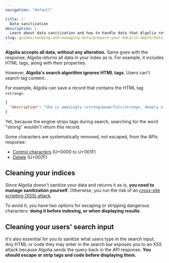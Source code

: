 ```yaml
---
navigation: "default"

title: |-
  Data sanitization
description: |-
  Learn about data sanitization and how to handle data that Algolia returns.
slug: guides/sending-and-managing-data/prepare-your-data/in-depth/data-sanitization
---
```



**Algolia accepts all data, without any alteration.** Same goes with the response, Algolia returns all data in your index as is. For example, it includes HTML tags, along with their properties.

However, **Algolia's search algorithm ignores HTML tags**. Users can't search tag content.

For example, Algolia can save a record that contains the HTML tag `<strong>`.

```json
{
  "description": "She is amazingly <strong>powerful</strong>, deeply visionary."
}
```

Yet, because the engine strips tags during search, searching for the word "strong" wouldn't return this record.

Some characters are systematically removed, not escaped, from the APIs response:

- [Control characters](https://en.wikipedia.org/wiki/Control_character) (U+0000 to U+001F)
- [Delete](https://en.wikipedia.org/wiki/Delete_character) (U+007F)

## Cleaning your indices

Since Algolia doesn't sanitize your data and returns it as is, **you need to manage sanitization yourself**. Otherwise, you run the risk of an [cross-site scripting (XSS) attack](https://en.wikipedia.org/wiki/Cross-site_scripting).

To avoid it, you have two options for escaping or stripping dangerous characters: **doing it before indexing, or when displaying results**.

## Cleaning your users' search input

It's also essential for you to sanitize what users type in the search input. Any HTML or code they may enter in the search bar exposes you to an XSS attack because Algolia sends the query back in the API response. **You should escape or strip tags and code before displaying them.**
